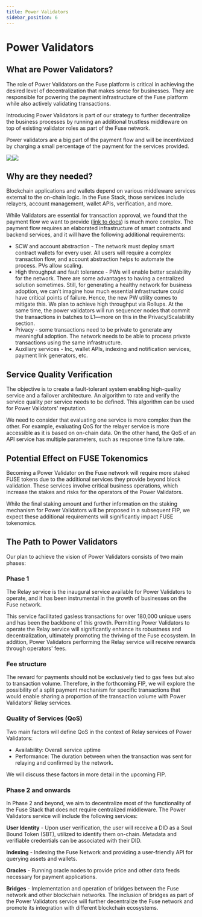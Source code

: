 ```yaml
---
title: Power Validators
sidebar_position: 6
---
```


# Power Validators

## What are Power Validators?

The role of Power Validators on the Fuse platform is critical in achieving the desired level of decentralization that makes sense for businesses. They are responsible for powering the payment infrastructure of the Fuse platform while also actively validating transactions.

Introducing Power Validators is part of our strategy to further decentralize the business processes by running an additional trustless middleware on top of existing validator roles as part of the Fuse network.

Power validators are a big part of the payment flow and will be incentivized by charging a small percentage of the payment for the services provided.

![](/img/Group2cobgbggbbpy.png)![](/img/gbgb.png)

## Why are they needed?

Blockchain applications and wallets depend on various middleware services external to the on-chain logic. In the Fuse Stack, those services include relayers, account management, wallet APIs, verification, and more.

While Validators are essential for transaction approval, we found that the payment flow we want to provide ([link to docs](https://app.gitbook.com/o/-LdmeTBjede0-BcSd0W0/s/goUiB6chXvy8iVhpHHNd/~/changes/128/basics/fuse-v2-next-chapter/payment-flow)) is much more complex. The payment flow requires an elaborated infrastructure of smart contracts and backend services, and it will have the following additional requirements:

* SCW and account abstraction - The network must deploy smart contract wallets for every user. All users will require a complex transaction flow, and account abstraction helps to automate the process. PVs allow scaling.
* High throughput and fault tolerance - PWs will enable better scalability for the network. There are some advantages to having a centralized solution sometimes. Still, for generating a healthy network for business adoption, we can’t imagine how much essential infrastructure could have critical points of failure. Hence, the new PW utility comes to mitigate this. We plan to achieve high throughput via Rollups. At the same time, the power validators will run sequencer nodes that commit the transactions in batches to L1—more on this in the Privacy/Scalability section.
* Privacy - some transactions need to be private to generate any meaningful adoption. The network needs to be able to process private transactions using the same infrastructure.
* Auxiliary services - Inc, wallet APIs, indexing and notification services, payment link generators, etc.

## Service Quality Verification

The objective is to create a fault-tolerant system enabling high-quality service and a failover architecture. An algorithm to rate and verify the service quality per service needs to be defined. This algorithm can be used for Power Validators' reputation.

We need to consider that evaluating one service is more complex than the other. For example, evaluating QoS for the relayer service is more accessible as it is based on on-chain data. On the other hand, the QoS of an API service has multiple parameters, such as response time failure rate.

## Potential Effect on FUSE Tokenomics

Becoming a Power Validator on the Fuse network will require more staked FUSE tokens due to the additional services they provide beyond block validation. These services involve critical business operations, which increase the stakes and risks for the operators of the Power Validators.

While the final staking amount and further information on the staking mechanism for Power Validators will be proposed in a subsequent FIP, we expect these additional requirements will significantly impact FUSE tokenomics.

## The Path to Power Validators

Our plan to achieve the vision of Power Validators consists of two main phases:

### **Phase 1**

The Relay service is the inaugural service available for Power Validators to operate, and it has been instrumental in the growth of businesses on the Fuse network.

This service facilitated gasless transactions for over 180,000 unique users and has been the backbone of this growth. Permitting Power Validators to operate the Relay service will significantly enhance its robustness and decentralization, ultimately promoting the thriving of the Fuse ecosystem. In addition, Power Validators performing the Relay service will receive rewards through operators' fees.

### **Fee structure**

The reward for payments should not be exclusively tied to gas fees but also to transaction volume. Therefore, in the forthcoming FIP, we will explore the possibility of a split payment mechanism for specific transactions that would enable sharing a proportion of the transaction volume with Power Validators' Relay services.

### **Quality of Services (QoS)**

Two main factors will define QoS in the context of Relay services of Power Validators:

* Availability: Overall service uptime
* Performance: The duration between when the transaction was sent for relaying and confirmed by the network.

We will discuss these factors in more detail in the upcoming FIP.

### **Phase 2 and onwards**

In Phase 2 and beyond, we aim to decentralize most of the functionality of the Fuse Stack that does not require centralized middleware. The Power Validators service will include the following services:

**User Identity** - Upon user verification, the user will receive a DID as a Soul Bound Token (SBT), utilized to identify them on-chain. Metadata and verifiable credentials can be associated with their DID.

**Indexing** - Indexing the Fuse Network and providing a user-friendly API for querying assets and wallets.

**Oracles** - Running oracle nodes to provide price and other data feeds necessary for payment applications.

**Bridges** - Implementation and operation of bridges between the Fuse network and other blockchain networks. The inclusion of bridges as part of the Power Validators service will further decentralize the Fuse network and promote its integration with different blockchain ecosystems.
